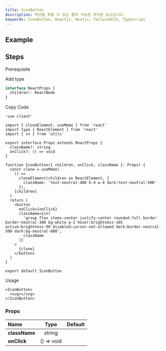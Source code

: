```yaml
---
title: IconButton
description: 액션을 취할 수 있는 클릭 가능한 아이콘 요소입니다.
keywords: IconButton, Reactjs, Nextjs, TailwindCSS, Typescript
---
```


## Example

<Storybook url="https://workshop.dongwook.kim/?path=/docs/components-iconbutton-v1--docs" />

## Steps

<Steps>

<Step>Prerequisite</Step>

<Blocks>
  <LinkBlock icon="utils" name="cn" slug="/utils/cn" />
</Blocks>

<Step>Add type</Step>

```ts title="types/index.d.ts"
interface ReactProps {
  children?: ReactNode
}
```

<Step>Copy Code</Step>

```tsx title="components/IconButton/index.tsx"
'use client'

import { cloneElement, useMemo } from 'react'
import type { ReactElement } from 'react'
import { cn } from 'utils'

export interface Props extends ReactProps {
  className?: string
  onClick?: () => void
}

function IconButton({ children, onClick, className }: Props) {
  const clone = useMemo(
    () =>
      cloneElement(children as ReactElement, {
        className: 'text-neutral-400 h-4 w-4 dark:text-neutral-500'
      }),
    [children]
  )
  return (
    <button
      onClick={onClick}
      className={cn(
        'group flex items-center justify-center rounded-full border border-neutral-300 bg-white p-2 hover:brightness-105 active:brightness-90 disabled:cursor-not-allowed dark:border-neutral-500 dark:bg-neutral-800',
        className
      )}
    >
      {clone}
    </button>
  )
}

export default IconButton
```

<Step>Usage</Step>

```tsx
<IconButton>
  <svg></svg>
</IconButton>
```

</Steps>

### Props

| Name          |    Type    | Default |
| :------------ | :--------: | :-----: |
| **className** |   string   |         |
| **onClick**   | () => void |         |
